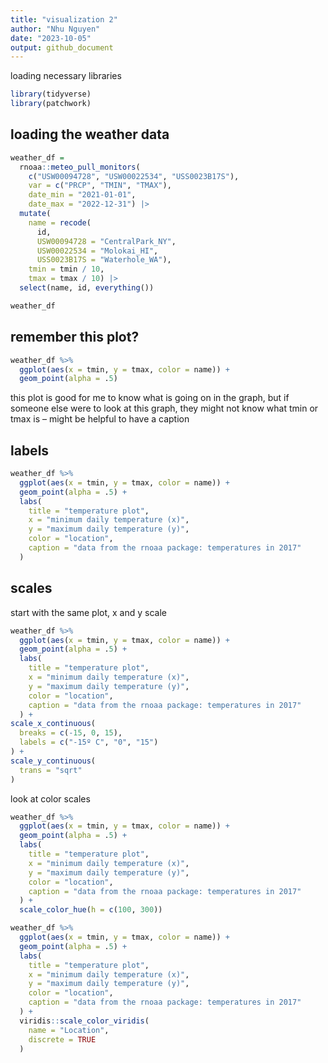 ```yaml
---
title: "visualization 2"
author: "Nhu Nguyen"
date: "2023-10-05"
output: github_document
---
```

loading necessary libraries 
```r
library(tidyverse)
library(patchwork)
```

## loading the weather data

```r
weather_df = 
  rnoaa::meteo_pull_monitors(
    c("USW00094728", "USW00022534", "USS0023B17S"),
    var = c("PRCP", "TMIN", "TMAX"), 
    date_min = "2021-01-01",
    date_max = "2022-12-31") |>
  mutate(
    name = recode(
      id, 
      USW00094728 = "CentralPark_NY", 
      USW00022534 = "Molokai_HI",
      USS0023B17S = "Waterhole_WA"),
    tmin = tmin / 10,
    tmax = tmax / 10) |>
  select(name, id, everything())

weather_df
```

## remember this plot? 

```r
weather_df %>% 
  ggplot(aes(x = tmin, y = tmax, color = name)) + 
  geom_point(alpha = .5)
```
this plot is good for me to know what is going on in the graph, but if someone else were to look at this graph, they might not know what tmin or tmax is -- might be helpful to have a caption 

## labels

```r
weather_df %>% 
  ggplot(aes(x = tmin, y = tmax, color = name)) + 
  geom_point(alpha = .5) + 
  labs(
    title = "temperature plot", 
    x = "minimum daily temperature (x)",
    y = "maximum daily temperature (y)", 
    color = "location", 
    caption = "data from the rnoaa package: temperatures in 2017"
  )
```

## scales 

start with the same plot, x and y scale

```r
weather_df %>% 
  ggplot(aes(x = tmin, y = tmax, color = name)) + 
  geom_point(alpha = .5) + 
  labs(
    title = "temperature plot", 
    x = "minimum daily temperature (x)",
    y = "maximum daily temperature (y)", 
    color = "location", 
    caption = "data from the rnoaa package: temperatures in 2017"
  ) + 
scale_x_continuous(
  breaks = c(-15, 0, 15),
  labels = c("-15º C", "0", "15")
) + 
scale_y_continuous(
  trans = "sqrt"
)
```

look at color scales

```r
weather_df %>% 
  ggplot(aes(x = tmin, y = tmax, color = name)) + 
  geom_point(alpha = .5) + 
  labs(
    title = "temperature plot", 
    x = "minimum daily temperature (x)",
    y = "maximum daily temperature (y)", 
    color = "location", 
    caption = "data from the rnoaa package: temperatures in 2017"
  ) + 
  scale_color_hue(h = c(100, 300))
```


```r
weather_df %>% 
  ggplot(aes(x = tmin, y = tmax, color = name)) + 
  geom_point(alpha = .5) + 
  labs(
    title = "temperature plot", 
    x = "minimum daily temperature (x)",
    y = "maximum daily temperature (y)", 
    color = "location", 
    caption = "data from the rnoaa package: temperatures in 2017"
  ) + 
  viridis::scale_color_viridis(
    name = "Location", 
    discrete = TRUE
  )
```

